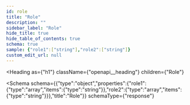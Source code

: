 ```yaml
---
id: role
title: "Role"
description: ""
sidebar_label: "Role"
hide_title: true
hide_table_of_contents: true
schema: true
sample: {"role1":["string"],"role2":["string"]}
custom_edit_url: null
---
```



<Heading
  as={"h1"}
  className={"openapi__heading"}
  children={"Role"}
>
</Heading>





<Schema
  schema={{"type":"object","properties":{"role1":{"type":"array","items":{"type":"string"}},"role2":{"type":"array","items":{"type":"string"}}},"title":"Role"}}
  schemaType={"response"}
>
  
</Schema>
            